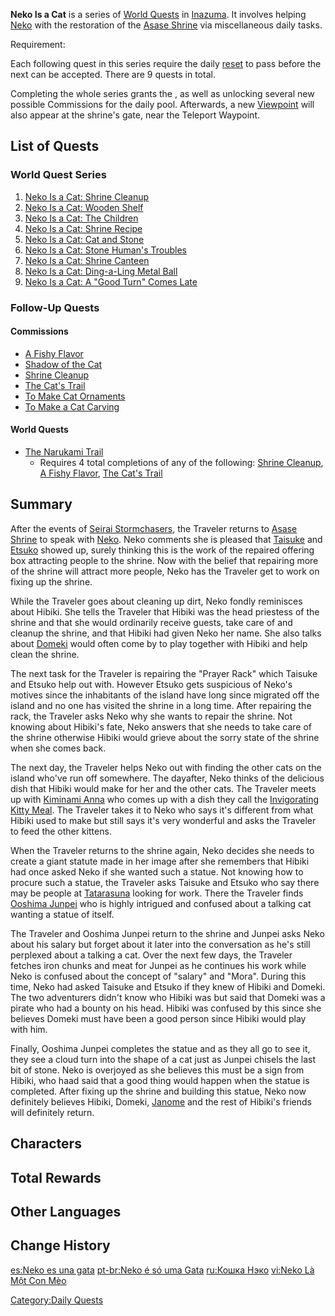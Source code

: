 {{Chapter Infobox
|type            = World
|image           = World Quest Neko Is a Cat Offering Box.png
|region          = Inazuma
}}
'''Neko Is a Cat''' is a series of [[World Quests]] in [[Inazuma]]. It involves helping [[Neko]] with the restoration of the [[Asase Shrine]] via miscellaneous daily tasks.

Requirement: {{Quest|Seirai Stormchasers|display=fullSentence|requirements=1}}

Each following quest in this series require the daily [[reset]] to pass before the next can be accepted. There are 9 quests in total.

Completing the whole series grants the {{Achievement|Cat in the Clouds}}, as well as unlocking several new possible Commissions for the daily pool. Afterwards, a new [[Viewpoints#Where the Provisional Head Priestess Lives Asase Shrine|Viewpoint]] will also appear at the shrine's gate, near the Teleport Waypoint.

==List of Quests==
===World Quest Series===
# [[Neko Is a Cat: Shrine Cleanup]]
# [[Neko Is a Cat: Wooden Shelf]]
# [[Neko Is a Cat: The Children]]
# [[Neko Is a Cat: Shrine Recipe]]
# [[Neko Is a Cat: Cat and Stone]]
# [[Neko Is a Cat: Stone Human's Troubles]]
# [[Neko Is a Cat: Shrine Canteen]]
# [[Neko Is a Cat: Ding-a-Ling Metal Ball]]
# [[Neko Is a Cat: A "Good Turn" Comes Late]]

===Follow-Up Quests===
====Commissions====
* [[A Fishy Flavor]]
* [[Shadow of the Cat]]
* [[Shrine Cleanup]]
* [[The Cat's Trail]]
* [[To Make Cat Ornaments]]
* [[To Make a Cat Carving]]

====World Quests====
* [[The Narukami Trail]]
** Requires 4 total completions of any of the following: [[Shrine Cleanup]], [[A Fishy Flavor]], [[The Cat's Trail]]

==Summary==
After the events of [[Seirai Stormchasers]], the Traveler returns to [[Asase Shrine]] to speak with [[Neko]]. Neko comments she is pleased that [[Taisuke]] and [[Etsuko]] showed up, surely thinking this is the work of the repaired offering box attracting people to the shrine. Now with the belief that repairing more of the shrine will attract more people, Neko has the Traveler get to work on fixing up the shrine.

While the Traveler goes about cleaning up dirt, Neko fondly reminisces about Hibiki. She tells the Traveler that Hibiki was the head priestess of the shrine and that she would ordinarily receive guests, take care of and cleanup the shrine, and that Hibiki had given Neko her name. She also talks about [[Domeki]] would often come by to play together with Hibiki and help clean the shrine.

The next task for the Traveler is repairing the "Prayer Rack" which Taisuke and Etsuko help out with. However Etsuko gets suspicious of Neko's motives since the inhabitants of the island have long since migrated off the island and no one has visited the shrine in a long time. After repairing the rack, the Traveler asks Neko why she wants to repair the shrine. Not knowing about Hibiki's fate, Neko answers that she needs to take care of the shrine otherwise Hibiki would grieve about the sorry state of the shrine when she comes back.

The next day, the Traveler helps Neko out with finding the other cats on the island who've run off somewhere. The dayafter, Neko thinks of the delicious dish that Hibiki would make for her and the other cats. The Traveler meets up with [[Kiminami Anna]] who comes up with a dish they call the [[Invigorating Kitty Meal]]. The Traveler takes it to Neko who says it's different from what Hibiki used to make but still says it's very wonderful and asks the Traveler to feed the other kittens.

When the Traveler returns to the shrine again, Neko decides she needs to create a giant statute made in her image after she remembers that Hibiki had once asked Neko if she wanted such a statue. Not knowing how to procure such a statue, the Traveler asks Taisuke and Etsuko who say there may be people at [[Tatarasuna]] looking for work. There the Traveler finds [[Ooshima Junpei]] who is highly intrigued and confused about a talking cat wanting a statue of itself.

The Traveler and Ooshima Junpei return to the shrine and Junpei asks Neko about his salary but forget about it later into the conversation as he's still perplexed about a talking a cat. Over the next few days, the Traveler fetches iron chunks and meat for Junpei as he continues his work while Neko is confused about the concept of "salary" and "Mora". During this time, Neko had asked Taisuke and Etsuko if they knew of Hibiki and Domeki. The two adventurers didn't know who Hibiki was but said that Domeki was a pirate who had a bounty on his head. Hibiki was confused by this since she believes Domeki must have been a good person since Hibiki would play with him.

Finally, Ooshima Junpei completes the statue and as they all go to see it, they see a cloud turn into the shape of a cat just as Junpei chisels the last bit of stone. Neko is overjoyed as she believes this must be a sign from Hibiki, who haad said that a good thing would happen when the statue is completed. After fixing up the shrine and building this statue, Neko now definitely believes Hibiki, Domeki, [[Janome]] and the rest of Hibiki's friends will definitely return.

==Characters==
{{Character Appearances|Neko Is a Cat Chapter|type=Chapter}}

==Total Rewards==
{{Quest Rewards List|Neko Is a Cat Chapter Quests}}

==Other Languages==
{{Other Languages
|en       = Neko Is a Cat
|zhs      = 寝子是只猫
|zhs_rm   = Qǐnzi Shì Zhī Māo
|zht      = 寢子是隻貓
|zht_rm   = Qǐnzi Shì Zhī Māo
|zh_tl    = Neko Is a Cat
|zh_note  = {{ja|寝子}} is read in Japanese as ''neko'', which has the same pronunciation as {{ja|猫|rm=neko|tl=cat.}}
|ja       = 寝子は猫である
|ja_rm    = Neko wa Neko dearu
|ja_tl    = Neko Is a Cat
|ko       = 네코는 고양이
|ko_tl    = Neko Is a Cat
|es       = Neko es una gata
|es_tl    = Neko Is a Cat
|fr       = Neko est un chat
|fr_tl    = Neko Is a Cat
|ru       = Кошка Нэко
|ru_tl    = Neko Is a Cat
|th       = Neko คือเจ้าเหมียวน้อย
|th_rm    = 
|th_tl    = 
|vi       = Neko Là Một Con Mèo
|vi_tl    = Neko Is a Cat
|de       = Neko ist eine Katze
|de_tl    = Neko Is a Cat
|id       = Neko Adalah Seekor Kucing
|id_tl    = Neko Is a Cat
|pt       = Neko é só uma Gata
|pt_tl    = Neko is Just a Cat
|tr       = Neko Bir Kedi
|tr_tl    = 
|it       = Neko è una gatta
|it_tl    = Neko Is a Cat
}}

==Change History==
{{Change History|2.1}}

[[Category:Daily Quests]]

[[es:Neko es una gata]]
[[pt-br:Neko é só uma Gata]]
[[ru:Кошка Нэко]]
[[vi:Neko Là Một Con Mèo]]
